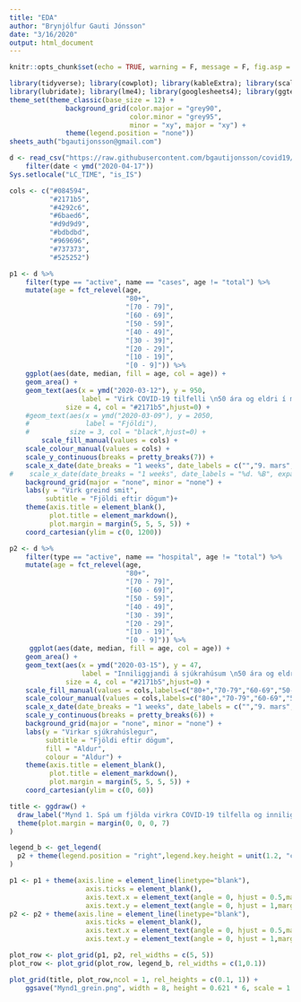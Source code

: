 ```yaml
---
title: "EDA"
author: "Brynjólfur Gauti Jónsson"
date: "3/16/2020"
output: html_document
---
```


```r
knitr::opts_chunk$set(echo = TRUE, warning = F, message = F, fig.asp = 0.621, out.width = "100%", fig.width = 6)
```


```r
library(tidyverse); library(cowplot); library(kableExtra); library(scales); library(gganimate)
library(lubridate); library(lme4); library(googlesheets4); library(ggtext)
theme_set(theme_classic(base_size = 12) + 
              background_grid(color.major = "grey90", 
                              color.minor = "grey95", 
                              minor = "xy", major = "xy") +
              theme(legend.position = "none"))
sheets_auth("bgautijonsson@gmail.com")
```

```r
d <- read_csv("https://raw.githubusercontent.com/bgautijonsson/covid19/master/Output/Iceland_Predictions/Iceland_Predictions_2020-03-25.csv") %>% 
    filter(date < ymd("2020-04-17"))
Sys.setlocale("LC_TIME", "is_IS")
```

```r
cols <- c("#084594",
          "#2171b5",
          "#4292c6",
          "#6baed6",
          "#d9d9d9",
          "#bdbdbd",
          "#969696",
          "#737373",
          "#525252")

p1 <- d %>% 
    filter(type == "active", name == "cases", age != "total") %>% 
    mutate(age = fct_relevel(age,
                             "80+",
                             "[70 - 79]",
                             "[60 - 69]",
                             "[50 - 59]",
                             "[40 - 49]",
                             "[30 - 39]",
                             "[20 - 29]",
                             "[10 - 19]",
                             "[0 - 9]")) %>% 
    ggplot(aes(date, median, fill = age, col = age)) +
    geom_area() +
    geom_text(aes(x = ymd("2020-03-12"), y = 950, 
                  label = "Virk COVID-19 tilfelli \n50 ára og eldri í minnihluta "), 
              size = 4, col = "#2171b5",hjust=0) +
    #geom_text(aes(x = ymd("2020-03-09"), y = 2050, 
    #              label = "Fjöldi"), 
    #          size = 3, col = "black",hjust=0) +
        scale_fill_manual(values = cols) +
    scale_colour_manual(values = cols) +
    scale_y_continuous(breaks = pretty_breaks(7)) +
    scale_x_date(date_breaks = "1 weeks", date_labels = c("","9. mars", "16. mars","23. mars","30. mars", "6. apríl", "13. apríl"), expand = expand_scale(add = 1),limits = c(ymd("2020-03-09"),NA)) +
#    scale_x_date(date_breaks = "1 weeks", date_labels = "%d. %B", expand = expand_scale(add = 1),limits = c(ymd("2020-03-09"),NA)) +
    background_grid(major = "none", minor = "none") +
    labs(y = "Virk greind smit",
         subtitle = "Fjöldi eftir dögum")+
    theme(axis.title = element_blank(),
          plot.title = element_markdown(),
          plot.margin = margin(5, 5, 5, 5)) +
    coord_cartesian(ylim = c(0, 1200))

p2 <- d %>% 
    filter(type == "active", name == "hospital", age != "total") %>% 
    mutate(age = fct_relevel(age,
                             "80+",
                             "[70 - 79]",
                             "[60 - 69]",
                             "[50 - 59]",
                             "[40 - 49]",
                             "[30 - 39]",
                             "[20 - 29]",
                             "[10 - 19]",
                             "[0 - 9]")) %>% 
     ggplot(aes(date, median, fill = age, col = age)) +
    geom_area() +
    geom_text(aes(x = ymd("2020-03-15"), y = 47, 
                  label = "Inniliggjandi á sjúkrahúsum \n50 ára og eldri í meirihluta"), 
              size = 4, col = "#2171b5",hjust=0) +
    scale_fill_manual(values = cols,labels=c("80+","70-79","60-69","50-59","40-49","30-39","20-29","10-19","<10")) +
    scale_colour_manual(values = cols,labels=c("80+","70-79","60-69","50-59","40-49","30-39","20-29","10-19","<10")) +
    scale_x_date(date_breaks = "1 weeks", date_labels = c("","9. mars", "16. mars","23. mars","30. mars", "6. apríl", "13. apríl"), expand = expand_scale(add = 1),limits = c(ymd("2020-03-09"),NA)) +
    scale_y_continuous(breaks = pretty_breaks(6)) +
    background_grid(major = "none", minor = "none") +
    labs(y = "Virkar sjúkrahúslegur",
         subtitle = "Fjöldi eftir dögum",
         fill = "Aldur",
         colour = "Aldur") +
    theme(axis.title = element_blank(),
          plot.title = element_markdown(),
          plot.margin = margin(5, 5, 5, 5)) +
    coord_cartesian(ylim = c(0, 60))

title <- ggdraw() + 
  draw_label("Mynd 1. Spá um fjölda virkra COVID-19 tilfella og inniliggjandi á sjúkrahúsum á Íslandi eftir aldri",x = 0,hjust = 0) +
  theme(plot.margin = margin(0, 0, 0, 7)
)

legend_b <- get_legend(
  p2 + theme(legend.position = "right",legend.key.height = unit(1.2, "cm"), legend.box.just = "bottom")
)

p1 <- p1 + theme(axis.line = element_line(linetype="blank"),
                   axis.ticks = element_blank(),
                   axis.text.x = element_text(angle = 0, hjust = 0.5,margin=margin(-10,0,0,0)),
                   axis.text.y = element_text(angle = 0, hjust = 1,margin=margin(-10,0,0,0)))
p2 <- p2 + theme(axis.line = element_line(linetype="blank"),
                   axis.ticks = element_blank(),
                   axis.text.x = element_text(angle = 0, hjust = 0.5,margin=margin(-10,0,0,0)),
                   axis.text.y = element_text(angle = 0, hjust = 1,margin=margin(-10,0,0,0)))

plot_row <- plot_grid(p1, p2, rel_widths = c(5, 5))
plot_row <- plot_grid(plot_row, legend_b, rel_widths = c(1,0.1))

plot_grid(title, plot_row,ncol = 1, rel_heights = c(0.1, 1)) + 
    ggsave("Mynd1_grein.png", width = 8, height = 0.621 * 6, scale = 1.8)

```

